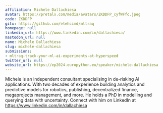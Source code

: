 ```yaml
---
affiliation: Michele Dallachiesa
avatar: https://pretalx.com/media/avatars/ZKDDFP_cyfWFfc.jpeg
code: ZKDDFP
gitx: https://github.com/elehcimd/mltraq
homepage: null
linkedin_url: https://www.linkedin.com/in/dallachiesa/
mastodon_url: null
name: Michele Dallachiesa
slug: michele-dallachiesa
submissions:
- mltraq-track-your-ml-ai-experiments-at-hyperspeed
twitter_url: null
website_url: https://ep2024.europython.eu/speaker/michele-dallachiesa
---
```


Michele is an independent consultant specialising in de-risking AI applications. With two decades of experience building analytics and predictive models for robotics, publishing, decentralized finance, megaprojects management, and more. He holds a PhD in modelling and querying data with uncertainty. Connect with him on LinkedIn at https://www.linkedin.com/in/dallachiesa
